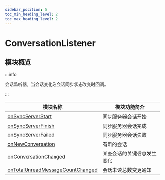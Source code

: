 ```yaml
---
sidebar_position: 5
toc_min_heading_level: 2
toc_max_heading_level: 2
---
```


# ConversationListener

## 模块概览

:::info

会话监听器，当会话变化及会话同步状态改变时回调。

:::

| 模块名称                                                                                    | 模块功能简介               |
| ------------------------------------------------------------------------------------------- | -------------------------- |
| [onSyncServerStart](docs/sdks/callback/onSyncServerStart.mdx)                               | 同步服务器会话开始         |
| [onSyncServerFinish](docs/sdks/callback/onSyncServerFinish.mdx)                             | 同步服务器会话完成         |
| [onSyncServerFailed](docs/sdks/callback/onSyncServerFailed.mdx)                             | 同步服务器会话失败         |
| [onNewConversation](docs/sdks/callback/onNewConversation.mdx)                               | 有新的会话                 |
| [onConversationChanged](docs/sdks/callback/onConversationChanged.mdx)                       | 某些会话的关键信息发生变化 |
| [onTotalUnreadMessageCountChanged](docs/sdks/callback/onTotalUnreadMessageCountChanged.mdx) | 会话未读总数变更通知       |
